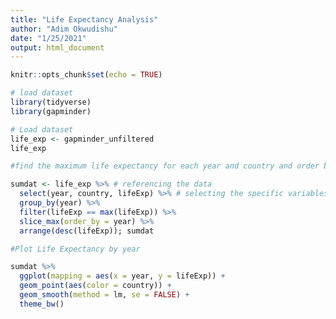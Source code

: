 ```yaml
---
title: "Life Expectancy Analysis"
author: "Adim Okwudishu"
date: "1/25/2021"
output: html_document
---
```


```r
knitr::opts_chunk$set(echo = TRUE)
```


```r
# load dataset
library(tidyverse)
library(gapminder)
```

```r
# Load dataset
life_exp <- gapminder_unfiltered
life_exp
```

```r
#find the maximum life expectancy for each year and country and order by year

sumdat <- life_exp %>% # referencing the data
  select(year, country, lifeExp) %>% # selecting the specific variables needed
  group_by(year) %>%
  filter(lifeExp == max(lifeExp)) %>%
  slice_max(order_by = year) %>%
  arrange(desc(lifeExp)); sumdat
```


```r
#Plot Life Expectancy by year

sumdat %>%
  ggplot(mapping = aes(x = year, y = lifeExp)) +
  geom_point(aes(color = country)) +
  geom_smooth(method = lm, se = FALSE) +
  theme_bw()
```


